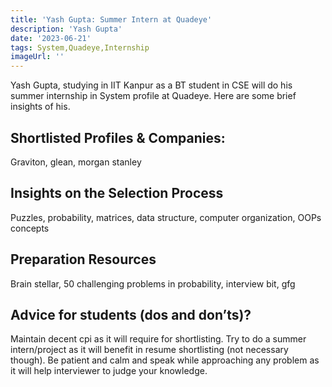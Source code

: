 ---
title: 'Yash Gupta: Summer Intern at Quadeye'
description: 'Yash Gupta'
date: '2023-06-21'
tags: System,Quadeye,Internship
imageUrl: ''
---

Yash Gupta, studying in IIT Kanpur as a BT student in CSE will do
his summer internship in System profile at Quadeye. Here are some brief
insights of his.

## Shortlisted Profiles & Companies:
Graviton, glean, morgan stanley

## Insights on the Selection Process
Puzzles, probability, matrices, data structure, computer organization, OOPs concepts

##  Preparation Resources
Brain stellar, 50 challenging problems in probability, interview bit, gfg

## Advice for students (dos and don’ts)? 
Maintain decent cpi as it will require for shortlisting. 
Try to do a summer intern/project as it will benefit in resume shortlisting (not necessary though). 
Be patient and calm and speak while approaching any problem as it will help interviewer to judge your knowledge. 

